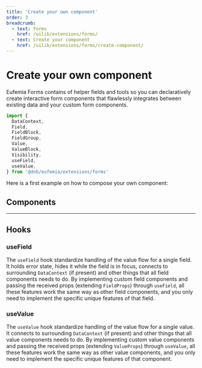 ```yaml
---
title: 'Create your own component'
order: 3
breadcrumb:
  - text: Forms
    href: /uilib/extensions/forms/
  - text: Create your component
    href: /uilib/extensions/forms/create-component/
---
```



# Create your own component

Eufemia Forms contains of helper fields and tools so you can declaratively create interactive form components that flawlessly integrates between existing data and your custom form components.

```jsx
import {
  DataContext,
  Field,
  FieldBlock,
  FieldGroup,
  Value,
  ValueBlock,
  Visibility,
  useField,
  useValue,
} from '@dnb/eufemia/extensions/forms'
```

Here is a first example on how to compose your own component:

<FirstExampleDemo />

## Components

<ListBasisAPIs />

---

## Hooks

### useField

The `useField` hook standardize handling of the value flow for a single field. It holds error state, hides it while the field is in focus, connects to surrounding `DataContext` (if present) and other things that all field components needs to do. By implementing custom field components and passing the received props (extending `FieldProps`) through `useField`, all these features work the same way as other field components, and you only need to implement the specific unique features of that field.

### useValue

The `useValue` hook standardize handling of the value flow for a single value. It connects to surrounding `DataContext` (if present) and other things that all value components needs to do. By implementing custom value components and passing the received props (extending `ValueProps`) through `useValue`, all these features work the same way as other value components, and you only need to implement the specific unique features of that component.
